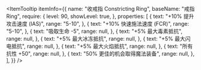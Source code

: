 
<ItemTooltip
  itemInfo={{
    name: "收戒指 Constricting Ring",
    baseName: "戒指 Ring",
    require: {
      level: 90,
      showLevel: true,
    },
    properties: [
      {
        text: "+10% 提升攻击速度 (IAS)",
        range: "5-10",
      },
      {
        text: "+10% 快速施法速度 (FCR)",
        range: "5-10",
      },
      {
        text: "吸取生命 -5",
        range: null,
      },
      {
        text: "+5% 最大毒素抵抗",
        range: null,
      },
      {
        text: "+5% 最大冰冻抵抗",
        range: null,
      },
      {
        text: "+5% 最大闪电抵抗",
        range: null,
      },
      {
        text: "+5% 最大火焰抵抗",
        range: null,
      },
      {
        text: "所有抗性 +50",
        range: null,
      },
      {
        text: "50% 更佳的机会取得魔法装备",
        range: null,
      },
    ],
  }}
/>
